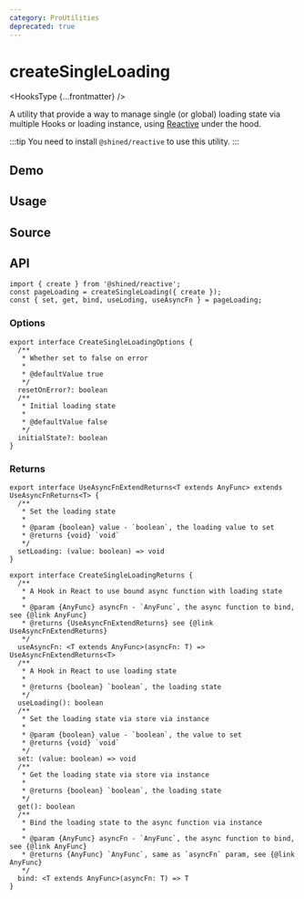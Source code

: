 ```yaml
---
category: ProUtilities
deprecated: true
---
```


# createSingleLoading


<HooksType {...frontmatter} />

<Deprecated version="v1.4.0" />

A utility that provide a way to manage single (or global) loading state via multiple Hooks or loading instance, using [Reactive](https://sheinsight.github.io/reactive/) under the hood.

:::tip
You need to install `@shined/reactive` to use this utility.
:::

## Demo


<App />

## Usage

## Source

## API

```tsx
import { create } from '@shined/reactive';
const pageLoading = createSingleLoading({ create });
const { set, get, bind, useLoding, useAsyncFn } = pageLoading;
```

### Options

```tsx
export interface CreateSingleLoadingOptions {
  /**
   * Whether set to false on error
   *
   * @defaultValue true
   */
  resetOnError?: boolean
  /**
   * Initial loading state
   *
   * @defaultValue false
   */
  initialState?: boolean
}
```

### Returns

```tsx
export interface UseAsyncFnExtendReturns<T extends AnyFunc> extends UseAsyncFnReturns<T> {
  /**
   * Set the loading state
   *
   * @param {boolean} value - `boolean`, the loading value to set
   * @returns {void} `void`
   */
  setLoading: (value: boolean) => void
}

export interface CreateSingleLoadingReturns {
  /**
   * A Hook in React to use bound async function with loading state
   *
   * @param {AnyFunc} asyncFn - `AnyFunc`, the async function to bind, see {@link AnyFunc}
   * @returns {UseAsyncFnExtendReturns} see {@link UseAsyncFnExtendReturns}
   */
  useAsyncFn: <T extends AnyFunc>(asyncFn: T) => UseAsyncFnExtendReturns<T>
  /**
   * A Hook in React to use loading state
   *
   * @returns {boolean} `boolean`, the loading state
   */
  useLoading(): boolean
  /**
   * Set the loading state via store via instance
   *
   * @param {boolean} value - `boolean`, the value to set
   * @returns {void} `void`
   */
  set: (value: boolean) => void
  /**
   * Get the loading state via store via instance
   *
   * @returns {boolean} `boolean`, the loading state
   */
  get(): boolean
  /**
   * Bind the loading state to the async function via instance
   *
   * @param {AnyFunc} asyncFn - `AnyFunc`, the async function to bind, see {@link AnyFunc}
   * @returns {AnyFunc} `AnyFunc`, same as `asyncFn` param, see {@link AnyFunc}
   */
  bind: <T extends AnyFunc>(asyncFn: T) => T
}
```

